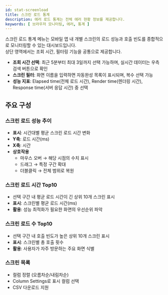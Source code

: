 ```yaml
---
id: stat-screenload
title: 스크린 로드 통계
description: 에러 로드 통계는 전체 에러 현황 정보를 제공합니다.
keywords: [ 브라우저 모니터링, 에러, 통계 ]
---
```


스크린 로드 통계 메뉴는 모바일 앱 내 개별 스크린의 로드 성능과 호출 빈도를 종합적으로 모니터링할 수 있는 대시보드입니다.  
상단 영역에서는 조회 시간, 필터링 기능을 공통으로 제공합니다. 

- **조회 시간 선택**: 최근 5분부터 최대 3일까지 선택 가능하며, 실시간 데이터는 우측 검색 버튼으로 확인  
- **스크린 필터**: 화면 이름을 입력하면 자동완성 목록이 표시되며, 복수 선택 가능  
- **성능 지표**: Elapsed time(전체 로드 시간), Render time(렌더링 시간), Response time(서버 응답 시간) 중 선택  

## 주요 구성

### 스크린 로드 성능 추이

- **표시**: 시간대별 평균 스크린 로드 시간 변화  
- **Y축**: 로드 시간(ms)  
- **X축**: 시간  
- **상호작용**  
  - 마우스 오버 → 해당 시점의 수치 표시  
  - 드래그 → 특정 구간 확대  
  - 더블클릭 → 전체 범위로 복원  

### 스크린 로드 시간 Top10

- 선택 구간 내 평균 로드 시간이 긴 상위 10개 스크린 표시  
- **표시**: 스크린별 평균 로드 시간(ms)  
- **활용**: 성능 최적화가 필요한 화면의 우선순위 파악  

### 스크린 로드 수 Top10

- 선택 구간 내 호출 빈도가 높은 상위 10개 스크린 표시  
- **표시**: 스크린별 총 호출 횟수  
- **활용**: 사용자가 자주 방문하는 주요 화면 식별  

### 스크린 목록

- 컬럼 정렬 (오름차순/내림차순)  
- Column Settings로 표시 컬럼 선택  
- CSV 다운로드 지원  